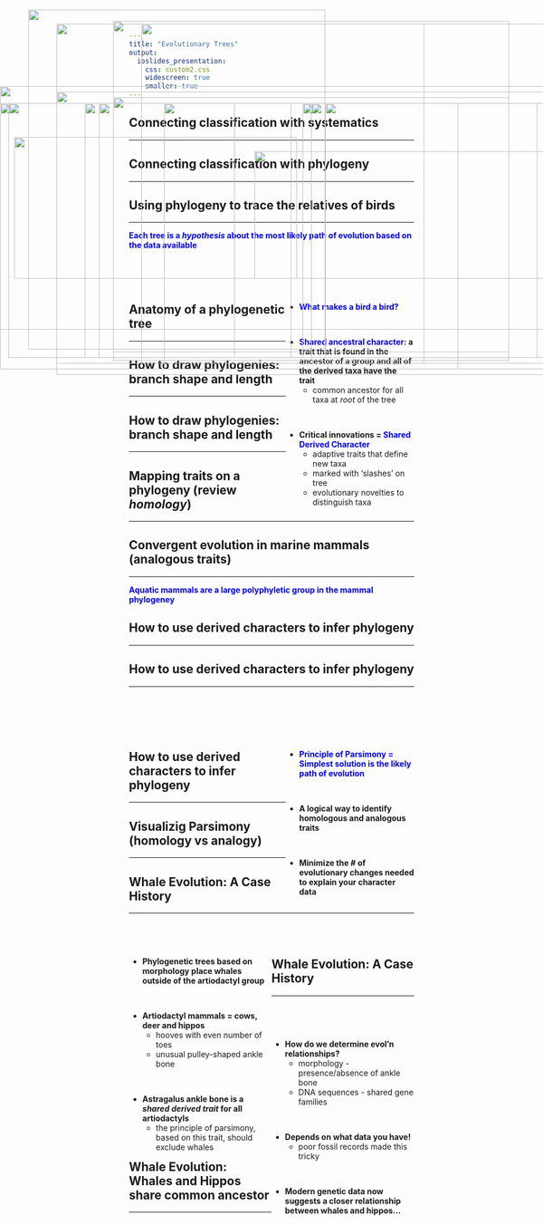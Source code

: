 ```yaml
---
title: "Evolutionary Trees"
output: 
  ioslides_presentation:
    css: custom2.css
    widescreen: true
    smaller: true
---
```


## Connecting classification with systematics
<hr>

<IMG STYLE="position:absolute; TOP:190px; LEFT:15px; WIDTH:500px; HEIGHT:450px" SRC="images/class.jpg">


## Connecting classification with phylogeny
<hr>

<IMG STYLE="position:absolute; TOP:190px; LEFT:15px; WIDTH:500px; HEIGHT:450px" SRC="images/class.jpg">

<IMG STYLE="position:absolute; TOP:190px; LEFT:535px; WIDTH:500px; HEIGHT:450px" SRC="images/phylo.jpg">

## Using phylogeny to trace the relatives of birds
<hr>
<span style="color:blue">**Each tree is a *hypothesis* about the most likely path of evolution based on the data available**</span>


<IMG STYLE="position:absolute; TOP:190px; LEFT:175px; WIDTH:800px; HEIGHT:450px" SRC="images/birdsrelate.jpg">

##
<br/>
<br/>

<div style="float: right ; width: 45%;">
* **<span style="color:blue">What makes a bird a bird?</span>**

<br/>

* **<span style="color:blue">Shared ancestral character</span>: a trait that is found in the ancestor of a group and all of the derived taxa have the trait**
    + common ancestor for all taxa at *root* of the tree

<br/>

* **Critical innovations = <span style="color:blue">Shared Derived Character</span>**
    + adaptive traits that define new taxa
    + marked with 'slashes' on tree
    + evolutionary novelties to distinguish taxa

</div>


<IMG STYLE="position:absolute; TOP:25px; LEFT:50px; WIDTH:525px; HEIGHT:600px" SRC="images/bird_evo.jpg">


## Anatomy of a phylogenetic tree
<hr>

<IMG STYLE="position:absolute; TOP:170px; LEFT:100px; WIDTH:900px; HEIGHT:500px" SRC="images/tree.jpg">

## 

<IMG STYLE="position:absolute; TOP:50px; LEFT:100px; WIDTH:900px; HEIGHT:600px" SRC="images/polytomy.gif">

## How to draw phylogenies: branch shape and length
<hr>

<IMG STYLE="position:absolute; TOP:180px; LEFT:200px; WIDTH:700px; HEIGHT:450px" SRC="images/shape.jpg">

## How to draw phylogenies: branch shape and length
<hr>

<IMG STYLE="position:absolute; TOP:160px; LEFT:0px; WIDTH:1100px; HEIGHT:500px" SRC="images/shape2.png">

## Mapping traits on a phylogeny (review *homology*)
<hr>

<IMG STYLE="position:absolute; TOP:190px; LEFT:150px; WIDTH:800px; HEIGHT:450px" SRC="images/clade.jpg">

## 

<IMG STYLE="position:absolute; TOP:45px; LEFT:200px; WIDTH:700px; HEIGHT:600px" SRC="images/parapoly.jpg">

## Convergent evolution in marine mammals (analogous traits)
<hr>
**<span style="color:blue">Aquatic mammals are a large polyphyletic group in the mammal phylogeney</span>**
<IMG STYLE="position:absolute; TOP:190px; LEFT:290px; WIDTH:520px; HEIGHT:470px" SRC="images/convergent.jpg">

<!-- ##  -->

<!-- <IMG STYLE="position:absolute; TOP:150px; LEFT:50px; WIDTH:1000px; HEIGHT:400px" SRC="images/crabs.png"> -->

## How to use derived characters to infer phylogeny
<hr>

<IMG STYLE="position:absolute; TOP:190px; LEFT:15px; WIDTH:500px; HEIGHT:450px" SRC="images/chractertable.jpg">

## How to use derived characters to infer phylogeny
<hr>
<br/>
<br/>
<br/>
<br/>

<IMG STYLE="position:absolute; TOP:190px; LEFT:15px; WIDTH:500px; HEIGHT:450px" SRC="images/chractertable.jpg">

<div style="float: right; width: 45%;">

* **<span style="color:blue">Principle of Parsimony = Simplest solution is the likely path of evolution</span>**

<br/>

* **A logical way to identify homologous and analogous traits**

<br/>

* **Minimize the # of evolutionary changes needed to explain your character data** 

</div>

## How to use derived characters to infer phylogeny
<hr>

<IMG STYLE="position:absolute; TOP:190px; LEFT:15px; WIDTH:500px; HEIGHT:450px" SRC="images/chractertable.jpg">

<IMG STYLE="position:absolute; TOP:190px; LEFT:550px; WIDTH:500px; HEIGHT:450px" SRC="images/draw.jpg">

## Visualizig Parsimony (homology vs analogy)
<hr>

<IMG STYLE="position:absolute; TOP:190px; LEFT:0px; WIDTH:1100px; HEIGHT:400px" SRC="images/parsimony.jpg">

## Whale Evolution: A Case History
<hr>
<br/>
<br/>

<div style="float: left; width: 50%;">

* **Phylogenetic trees based on morphology place whales outside of the artiodactyl group**

<br/>

* **Artiodactyl mammals = cows, deer and hippos** 
    + hooves with even number of toes
    + unusual pulley-shaped ankle bone

<br/>

* **Astragalus ankle bone is a *shared derived trait* for all artiodactyls**
    + the principle of parsimony, based on this trait, should exclude whales

</div>

<IMG STYLE="position:absolute; TOP:190px; LEFT:575px; WIDTH:400px; HEIGHT:450px" SRC="images/whale1.jpg">


## Whale Evolution: A Case History
<hr>
<br/>
<br/>

<div style="float: right ; width: 50%;">

* **How do we determine evol'n relationships?**
    + morphology - presence/absence of ankle bone
    + DNA sequences - shared gene families

<br/>

* **Depends on what data you have!**
    + poor fossil records made this tricky 

<br/>

* **Modern genetic data now suggests a closer relationship between whales and hippos...**

</div>

<IMG STYLE="position:absolute; TOP:250px; LEFT:25px; WIDTH:500px; HEIGHT:250px" SRC="images/ankle.jpg">

## Whale Evolution: Whales and Hippos share common ancestor
<hr>

<IMG STYLE="position:absolute; TOP:190px; LEFT:15px; WIDTH:400px; HEIGHT:450px" SRC="images/whale2.jpg">

<IMG STYLE="position:absolute; TOP:275px; LEFT:450px; WIDTH:625px; HEIGHT:225px" SRC="images/whale3.jpg">

## 

<IMG STYLE="position:absolute; TOP:50px; LEFT:250px; WIDTH:500px; HEIGHT:600px" SRC="images/treeoflife.jpg">

<!-- ##  -->

<!-- <IMG STYLE="position:absolute; TOP:10px; LEFT:100px; WIDTH:900px; HEIGHT:700px" SRC="images/treeoflife3.jpg"> -->
